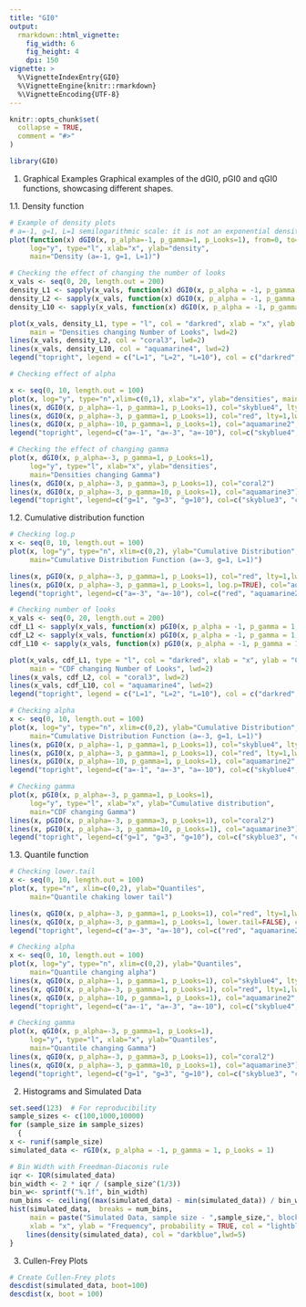 ```yaml
---
title: "GI0"
output: 
  rmarkdown::html_vignette:
    fig_width: 6
    fig_height: 4
    dpi: 150
vignette: >
  %\VignetteIndexEntry{GI0}
  %\VignetteEngine{knitr::rmarkdown}
  %\VignetteEncoding{UTF-8}
---
```


```r
knitr::opts_chunk$set(
  collapse = TRUE,
  comment = "#>"
)
```

```r
library(GI0)

```
1. Graphical Examples
Graphical examples of the dGI0, pGI0 and qGI0 functions, showcasing different shapes.

1.1. Density function

```r
# Example of density plots
# a=-1, g=1, L=1 semilogarithmic scale: it is not an exponential density
plot(function(x) dGI0(x, p_alpha=-1, p_gamma=1, p_Looks=1), from=0, to=10, 
     log="y", type="l", xlab="x", ylab="density",
     main="Density (a=-1, g=1, L=1)")
```
```r
# Checking the effect of changing the number of looks
x_vals <- seq(0, 20, length.out = 200)
density_L1 <- sapply(x_vals, function(x) dGI0(x, p_alpha = -1, p_gamma = 1, p_Looks = 1))
density_L2 <- sapply(x_vals, function(x) dGI0(x, p_alpha = -1, p_gamma = 1, p_Looks = 2))
density_L10 <- sapply(x_vals, function(x) dGI0(x, p_alpha = -1, p_gamma = 1, p_Looks = 10))

plot(x_vals, density_L1, type = "l", col = "darkred", xlab = "x", ylab = "densities",
     main = "Densities changing Number of Looks", lwd=2)
lines(x_vals, density_L2, col = "coral3", lwd=2)
lines(x_vals, density_L10, col = "aquamarine4", lwd=2)
legend("topright", legend = c("L=1", "L=2", "L=10"), col = c("darkred", "coral3", "aquamarine4"), lty = 1)
```

```r

# Checking effect of alpha

x <- seq(0, 10, length.out = 100) 
plot(x, log="y", type="n",xlim=c(0,1), xlab="x", ylab="densities", main="Densities changing Alpha")
lines(x, dGI0(x, p_alpha=-1, p_gamma=1, p_Looks=1), col="skyblue4", lty=1,lwd=2)
lines(x, dGI0(x, p_alpha=-3, p_gamma=1, p_Looks=1), col="red", lty=1,lwd=2)
lines(x, dGI0(x, p_alpha=-10, p_gamma=1, p_Looks=1), col="aquamarine2", lty=1,lwd=2)
legend("topright", legend=c("a=-1", "a=-3", "a=-10"), col=c("skyblue4", "red", "aquamarine2"), lty=1)

```
```r
# Checking the effect of changing gamma
plot(x, dGI0(x, p_alpha=-3, p_gamma=1, p_Looks=1),  
     log="y", type="l", xlab="x", ylab="densities",
     main="Densities changing Gamma")
lines(x, dGI0(x, p_alpha=-3, p_gamma=3, p_Looks=1), col="coral2")
lines(x, dGI0(x, p_alpha=-3, p_gamma=10, p_Looks=1), col="aquamarine3")
legend("topright", legend=c("g=1", "g=3", "g=10"), col=c("skyblue3", "coral2", "aquamarine3"), lty=1)
```
1.2. Cumulative distribution function

```r
# Checking log.p
x <- seq(0, 10, length.out = 100) 
plot(x, log="y", type="n", xlim=c(0,2), ylab="Cumulative Distribution",
     main="Cumulative Distribution Function (a=-3, g=1, L=1)")

lines(x, pGI0(x, p_alpha=-3, p_gamma=1, p_Looks=1), col="red", lty=1,lwd=2)
lines(x, pGI0(x, p_alpha=-3, p_gamma=1, p_Looks=1, log.p=TRUE), col="aquamarine2", lty=1,lwd=2)
legend("topright", legend=c("a=-3", "a=-10"), col=c("red", "aquamarine2"), lty=1)

```
```r
# Checking number of looks
x_vals <- seq(0, 20, length.out = 200)
cdf_L1 <- sapply(x_vals, function(x) pGI0(x, p_alpha = -1, p_gamma = 1, p_Looks = 1))
cdf_L2 <- sapply(x_vals, function(x) pGI0(x, p_alpha = -1, p_gamma = 1, p_Looks = 2))
cdf_L10 <- sapply(x_vals, function(x) pGI0(x, p_alpha = -1, p_gamma = 1, p_Looks = 10))

plot(x_vals, cdf_L1, type = "l", col = "darkred", xlab = "x", ylab = "Cumulative distribution",
     main = "CDF changing Number of Looks", lwd=2)
lines(x_vals, cdf_L2, col = "coral3", lwd=2)
lines(x_vals, cdf_L10, col = "aquamarine4", lwd=2)
legend("topright", legend = c("L=1", "L=2", "L=10"), col = c("darkred", "coral3", "aquamarine4"), lty = 1)


```
```r
# Checking alpha
x <- seq(0, 10, length.out = 100) 
plot(x, log="y", type="n", xlim=c(0,2), ylab="Cumulative Distribution",
     main="Cumulative Distribution Function (a=-3, g=1, L=1)")
lines(x, pGI0(x, p_alpha=-1, p_gamma=1, p_Looks=1), col="skyblue4", lty=1,lwd=2)
lines(x, pGI0(x, p_alpha=-3, p_gamma=1, p_Looks=1), col="red", lty=1,lwd=2)
lines(x, pGI0(x, p_alpha=-10, p_gamma=1, p_Looks=1), col="aquamarine2", lty=1,lwd=2)
legend("topright", legend=c("a=-1", "a=-3", "a=-10"), col=c("skyblue4", "red", "aquamarine2"), lty=1)


```
```r
# Checking gamma
plot(x, pGI0(x, p_alpha=-3, p_gamma=1, p_Looks=1),  
     log="y", type="l", xlab="x", ylab="Cumulative distribution",
     main="CDF changing Gamma")
lines(x, pGI0(x, p_alpha=-3, p_gamma=3, p_Looks=1), col="coral2")
lines(x, pGI0(x, p_alpha=-3, p_gamma=10, p_Looks=1), col="aquamarine3")
legend("topright", legend=c("g=1", "g=3", "g=10"), col=c("skyblue3", "coral2", "aquamarine3"), lty=1)
```
1.3. Quantile function

```r
# Checking lower.tail
x <- seq(0, 10, length.out = 100) 
plot(x, type="n", xlim=c(0,2), ylab="Quantiles",
     main="Quantile chaking lower tail")

lines(x, qGI0(x, p_alpha=-3, p_gamma=1, p_Looks=1), col="red", lty=1,lwd=2)
lines(x, qGI0(x, p_alpha=-3, p_gamma=1, p_Looks=1, lower.tail=FALSE), col="aquamarine2", lty=1,lwd=2)
legend("topright", legend=c("a=-3", "a=-10"), col=c("red", "aquamarine2"), lty=1)

```

```r
# Checking alpha
x <- seq(0, 10, length.out = 100) 
plot(x, log="y", type="n", xlim=c(0,2), ylab="Quantiles",
     main="Quantile changing alpha")
lines(x, qGI0(x, p_alpha=-1, p_gamma=1, p_Looks=1), col="skyblue4", lty=1,lwd=2)
lines(x, qGI0(x, p_alpha=-3, p_gamma=1, p_Looks=1), col="red", lty=1,lwd=2)
lines(x, qGI0(x, p_alpha=-10, p_gamma=1, p_Looks=1), col="aquamarine2", lty=1,lwd=2)
legend("topright", legend=c("a=-1", "a=-3", "a=-10"), col=c("skyblue4", "red", "aquamarine2"), lty=1)


```
```r
# Checking gamma
plot(x, qGI0(x, p_alpha=-3, p_gamma=1, p_Looks=1),  
     log="y", type="l", xlab="x", ylab="Quantiles",
     main="Quantile changing Gamma")
lines(x, qGI0(x, p_alpha=-3, p_gamma=3, p_Looks=1), col="coral2")
lines(x, qGI0(x, p_alpha=-3, p_gamma=10, p_Looks=1), col="aquamarine3")
legend("topright", legend=c("g=1", "g=3", "g=10"), col=c("skyblue3", "coral2", "aquamarine3"), lty=1)
```
2. Histograms and Simulated Data

```r
set.seed(123)  # For reproducibility
sample_sizes <- c(100,1000,10000)
for (sample_size in sample_sizes)
  {
x <- runif(sample_size)
simulated_data <- rGI0(x, p_alpha = -1, p_gamma = 1, p_Looks = 1)

# Bin Width with Freedman-Diaconis rule
iqr <- IQR(simulated_data)
bin_width <- 2 * iqr / (sample_size^(1/3))
bin_w<- sprintf("%.1f", bin_width)
num_bins <- ceiling((max(simulated_data) - min(simulated_data)) / bin_width)
hist(simulated_data,  breaks = num_bins,
     main = paste("Simulated Data, sample size - ",sample_size,", block size - ",bin_w) ,
     xlab = "x", ylab = "Frequency", probability = TRUE, col = "lightblue", xlim=c(0,20))
    lines(density(simulated_data), col = "darkblue",lwd=5)
}

```
3. Cullen-Frey Plots


```r
# Create Cullen-Frey plots
descdist(simulated_data, boot=100)
descdist(x, boot = 100)
```
